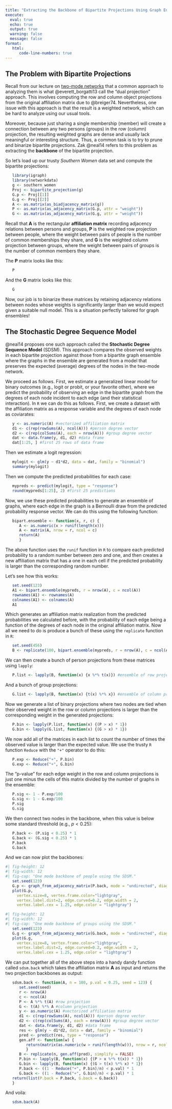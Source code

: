 ```yaml
---
title: "Extracting the Backbone of Bipartite Projections Using Graph Ensembles"
execute: 
  eval: true
  echo: true
  output: true
  warning: false
  message: false
format: 
   html:
      code-line-numbers: true
---
```


## The Problem with Bipartite Projections

Recall from our lecture on [two-mode networks](two-mode.qmd) that a common approach to analyzing them is what @everett_borgatti13 call the "dual projection" approach. This involves computing the row and column object projections from the original affiliation matrix due to @breiger74. Nevertheless, one issue with this approach is that the result is a weighted network, which can be hard to analyze using our usual tools. 

Moreover, because just sharing a single membership (member) will create a connection between any two persons (groups) in the row (column) projection, the resulting weighted graphs are dense and usually lack meaningful or interesting structure. Thus, a common task is to try to prune and binarize bipartite projections. Zak @neal14 refers to this problem as extracting the **backbone** of the bipartite projection. 

So let's load up our trusty *Southern Women* data set and compute the bipartite projections:

```r
   library(igraph)
   library(networkdata)
   g <- southern_women
   Proj <- bipartite_projection(g)
   G.p <- Proj[[1]]
   G.g <- Proj[[2]]
   A <- as.matrix(as_biadjacency_matrix(g))
   P <- as.matrix(as_adjacency_matrix(G.p, attr = "weight"))
   G <- as.matrix(as_adjacency_matrix(G.g, attr = "weight"))
```

Recall that $\mathbf{A}$ is the rectangular **affiliation matrix** recording adjacency relations between persons and groups, $\mathbf{P}$ is the weighted row projection between people, where the weight between pairs of people is the number of common memberships they share, and $\mathbf{G}$ is the weighted column projection between groups, where the weight between pairs of groups is the number of common members they share.

The $\mathbf{P}$ matrix looks like this:

```r
   P
```

And the $\mathbf{G}$ matrix looks like this:

```r
   G
```

Now, our job is to binarize these matrices by retaining adjacency relations between nodes whose weights is significantly larger than we would expect given a suitable null model. This is a situation perfectly tailored for graph ensembles!

## The Stochastic Degree Sequence Model

@neal14 proposes one such approach called the **Stochastic Degree Sequence Model** (SDSM). This approach compares the observed weights in each bipartite projection against those from a bipartite graph ensemble where the graphs in the ensemble are generated from a model that preserves the expected (average) degrees of the nodes in the two-mode network. 

We proceed as follows. First, we estimate a generalized linear model for binary outcomes (e.g., logit or probit, or your favorite other), where we predict the probability of observing an edge in the bipartite graph from the degrees of each node incident to each edge (and their statistical interaction). In `R` we can do this as follows. First, we create a dataset with the affiliation matrix as a response variable and the degrees of each node as coviarates:

```r
   y <- as.numeric(A) #vectorized affiliation matrix
   d1 <- c(rep(rowSums(A), ncol(A))) #person degree vector
   d2 <- c(rep(colSums(A), each = nrow(A))) #group degree vector
   dat <- data.frame(y, d1, d2) #data frame
   dat[1:25, ] #first 25 rows of data frame
```

Then we estimate a logit regression:

```r
   mylogit <- glm(y ~ d1*d2, data = dat, family = "binomial")
   summary(mylogit)
```

Then we compute the predicted probabilities for each case:

```r
   mypreds <- predict(mylogit, type = "response")
   round(mypreds[1:25], 2) #first 25 predictions
```

Now, we use these predicted probabilities to generate an ensemble of graphs, where each edge in the graph is a Bernoulli draw from the predicted probability response vector. We can do this using the following function:

```r
   bipart.ensemble <- function(x, r, c) {
      A <- as.numeric(x > runif(length(x)))
      A <- matrix(A, nrow = r, ncol = c)
      return(A)
      }
```

The above function uses the `runif` function in `R` to compare each predicted probability to a random number between zero and one, and then creates a new affiliation matrix that has a one in each cell if the predicted probability is larger than the corresponding random number. 

Let's see how this works:

```r
   set.seed(123)
   A1 <- bipart.ensemble(mypreds, r = nrow(A), c = ncol(A))
   rownames(A1) <- rownames(A)
   colnames(A1) <- colnames(A)
   A1
```

Which generates an affiliation matrix realization from the predicted probabilities we calculated before, with the probability of each edge being a function of the degrees of each node in the original affiliation matrix. Now all we need to do is produce a bunch of these using the `replicate` function in `R`:

```r
   set.seed(456)
   B <- replicate(100, bipart.ensemble(mypreds, r = nrow(A), c = ncol(A)), simplify = FALSE)
```

We can then create a bunch of person projections from these matrices using `lapply`:

```r
   P.list <- lapply(B, function(x) {x %*% t(x)}) #ensemble of row projections
```

And a bunch of group projections:

```r
   G.list <- lapply(B, function(x) {t(x) %*% x}) #ensemble of column projections
```

Now we generate a list of binary projections where two nodes are tied when their observed weight in the row or column projections is larger than the corresponding weight in the generated projections:

```r
   P.bin <- lapply(P.list, function(x) {(P > x) * 1})
   G.bin <- lapply(G.list, function(x) {(G > x) * 1})
```

We now add all of the matrices in each list to count the number of times the observed value is larger than the expected value. We use the trusty `R` function `Reduce` with the `"+"` operator to do this:

```r
   P.exp <- Reduce("+", P.bin)
   G.exp <- Reduce("+", G.bin)
```

The "p-value" for each edge weight in the row and column projections is just one minus the cells of this matrix divided by the number of graphs in the ensemble:

```r
   P.sig <- 1 - P.exp/100
   G.sig <- 1 - G.exp/100
   P.sig
   G.sig
```

We then connect two nodes in the backbone, when this value is below some standard threshold (e.g., $p < 0.25$):

```r
   P.back <- (P.sig < 0.25) * 1
   G.back <- (G.sig < 0.25) * 1
   P.back
   G.back
```

And we can now plot the backbones:

```r
#| fig-height: 12
#| fig-width: 12
#| fig-cap: "One mode backbone of people using the SDSM."
   set.seed(123)
   G.p <- graph_from_adjacency_matrix(P.back, mode = "undirected", diag = FALSE)
   plot(G.p, 
     vertex.size=8, vertex.frame.color="lightgray", 
     vertex.label.dist=2, edge.curved=0.2, edge.width = 2,
     vertex.label.cex = 1.25, edge.color = "lightgray")
```

```r
#| fig-height: 12
#| fig-width: 12
#| fig-cap: "One mode backbone of groups using the SDSM."
   set.seed(123)
   G.g <- graph_from_adjacency_matrix(G.back, mode = "undirected", diag = FALSE)
   plot(G.g, 
     vertex.size=8, vertex.frame.color="lightgray", 
     vertex.label.dist=2, edge.curved=0.2, edge.width = 2,
     vertex.label.cex = 1.25, edge.color = "lightgray")
```

We can put together all of the above steps into a handy dandy function called `sdsm.back` which takes the affiliation matrix $\mathbf{A}$ as input and returns the two projection backbones as output:

```r
   sdsm.back <- function(A, n = 100, p.val = 0.25, seed = 123) {
      set.seed(seed)
      r <- nrow(A)
      c <- ncol(A)
      P <- A %*% t(A) #row projection
      G <- t(A) %*% A #column projection
      y <- as.numeric(A) #vectorized affiliation matrix
      d1 <- c(rep(rowSums(A), ncol(A))) #person degree vector
      d2 <- c(rep(colSums(A), each = nrow(A))) #group degree vector
      dat <- data.frame(y, d1, d2) #data frame
      res <- glm(y ~ d1*d2, data = dat, family = "binomial")
      pred <- predict(res, type = "response")
      gen.aff <- function(w) {
         return(matrix(as.numeric(w > runif(length(w))), nrow = r, ncol = c))    
         }
      B <- replicate(n, gen.aff(pred), simplify = FALSE)
      P.bin <- lapply(B, function(x) {(P > x %*% t(x)) * 1})
      G.bin <- lapply(B, function(x) {(G > t(x) %*% x) * 1})
      P.back <- ((1 - Reduce("+", P.bin)/n) < p.val) * 1
      G.back <- ((1 - Reduce("+", G.bin)/n) < p.val) * 1
   return(list(P.back = P.back, G.back = G.back))
   }
```

And voila:

```r
   sdsm.back(A)
```


